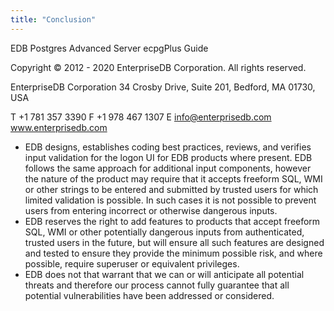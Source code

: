 ```yaml
---
title: "Conclusion"
---
```


EDB Postgres Advanced Server ecpgPlus Guide

Copyright © 2012 - 2020 EnterpriseDB Corporation. All rights reserved.

EnterpriseDB Corporation 34 Crosby Drive, Suite 201, Bedford, MA 01730, USA

T +1 781 357 3390 F +1 978 467 1307 E <info@enterprisedb.com> www.enterprisedb.com

  - EDB designs, establishes coding best practices, reviews, and verifies input validation for the logon UI for EDB products where present. EDB follows the same approach for additional input components, however the nature of the product may require that it accepts freeform SQL, WMI or other strings to be entered and submitted by trusted users for which limited validation is possible. In such cases it is not possible to prevent users from entering incorrect or otherwise dangerous inputs.
  - EDB reserves the right to add features to products that accept freeform SQL, WMI or other potentially dangerous inputs from authenticated, trusted users in the future, but will ensure all such features are designed and tested to ensure they provide the minimum possible risk, and where possible, require superuser or equivalent privileges.
  - EDB does not that warrant that we can or will anticipate all potential threats and therefore our process cannot fully guarantee that all potential vulnerabilities have been addressed or considered.

